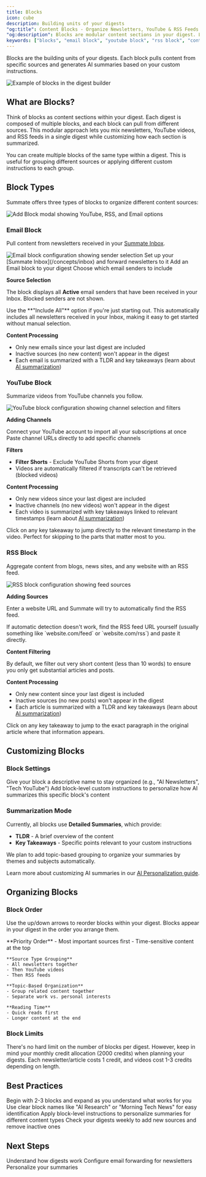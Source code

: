 ```yaml
---
title: Blocks
icon: cube
description: Building units of your digests
"og:title": Content Blocks - Organize Newsletters, YouTube & RSS Feeds | Summate
"og:description": Blocks are modular content sections in your digest. Learn how to add email newsletters, YouTube channels, and RSS feeds to create customized AI-powered summaries for each source type.
keywords: ["blocks", "email block", "youtube block", "rss block", "content organization", "modular"]
---
```


Blocks are the building units of your digests. Each block pulls content from specific sources and generates AI summaries based on your custom instructions.

<Frame caption="Blocks are organized sequentially in your digest builder">
  <img src="/images/blocks-builder.png" alt="Example of blocks in the digest builder" />
</Frame>

## What are Blocks?

Think of blocks as content sections within your digest. Each digest is composed of multiple blocks, and each block can pull from different sources. This modular approach lets you mix newsletters, YouTube videos, and RSS feeds in a single digest while customizing how each section is summarized.

<Info>
You can create multiple blocks of the same type within a digest. This is useful for grouping different sources or applying different custom instructions to each group.
</Info>

## Block Types

Summate offers three types of blocks to organize different content sources:

<Frame caption="Choose which type of block to add to your digest">
  <img src="/images/blocks/block-types.png" alt="Add Block modal showing YouTube, RSS, and Email options" />
</Frame>

### Email Block

Pull content from newsletters received in your [Summate Inbox](/concepts/inbox).

<Frame caption="Select which newsletter senders to include in this block">
  <img src="/images/blocks/email-block.png" alt="Email block configuration showing sender selection" />
</Frame>

<Steps>
  <Step title="Set Up Your Inbox">
    Set up your [Summate Inbox](/concepts/inbox) and forward newsletters to it
  </Step>
  <Step title="Create Email Block">
    Add an Email block to your digest
  </Step>
  <Step title="Select Senders">
    Choose which email senders to include
  </Step>
</Steps>

**Source Selection**

The block displays all **Active** email senders that have been received in your Inbox. Blocked senders are not shown.

<Tip>
Use the **"Include All"** option if you're just starting out. This automatically includes all newsletters received in your Inbox, making it easy to get started without manual selection.
</Tip>

**Content Processing**
- Only new emails since your last digest are included
- Inactive sources (no new content) won't appear in the digest
- Each email is summarized with a TLDR and key takeaways (learn about [AI summarization](/concepts/ai))

### YouTube Block

Summarize videos from YouTube channels you follow.

<Frame caption="Add YouTube channels by importing subscriptions or pasting URLs">
  <img src="/images/blocks/youtube-block.png" alt="YouTube block configuration showing channel selection and filters" />
</Frame>

**Adding Channels**

<CardGroup cols={2}>
  <Card title="One-Click Import" icon="download">
    Connect your YouTube account to import all your subscriptions at once
  </Card>
  <Card title="Manual Entry" icon="link">
    Paste channel URLs directly to add specific channels
  </Card>
</CardGroup>

**Filters**
- **Filter Shorts** - Exclude YouTube Shorts from your digest
- Videos are automatically filtered if transcripts can't be retrieved (blocked videos)

**Content Processing**
- Only new videos since your last digest are included
- Inactive channels (no new videos) won't appear in the digest
- Each video is summarized with key takeaways linked to relevant timestamps (learn about [AI summarization](/concepts/ai))

<Note>
Click on any key takeaway to jump directly to the relevant timestamp in the video. Perfect for skipping to the parts that matter most to you.
</Note>

### RSS Block

Aggregate content from blogs, news sites, and any website with an RSS feed.

<Frame caption="Enter website or RSS feed URLs to add blog sources">
  <img src="/images/blocks/rss-block.png" alt="RSS block configuration showing feed sources" />
</Frame>

**Adding Sources**

Enter a website URL and Summate will try to automatically find the RSS feed.

<Tip>
If automatic detection doesn't work, find the RSS feed URL yourself (usually something like `website.com/feed` or `website.com/rss`) and paste it directly.
</Tip>

**Content Filtering**

By default, we filter out very short content (less than 10 words) to ensure you only get substantial articles and posts.

**Content Processing**
- Only new content since your last digest is included
- Inactive sources (no new posts) won't appear in the digest
- Each article is summarized with a TLDR and key takeaways (learn about [AI summarization](/concepts/ai))

<Note>
Click on any key takeaway to jump to the exact paragraph in the original article where that information appears.
</Note>

## Customizing Blocks

### Block Settings

<CardGroup cols={2}>
  <Card title="Block Name" icon="tag">
    Give your block a descriptive name to stay organized (e.g., "AI Newsletters", "Tech YouTube")
  </Card>
  <Card title="Custom Instructions" icon="wand-magic-sparkles" href="/concepts/ai#customization-levels">
    Add block-level custom instructions to personalize how AI summarizes this specific block's content
  </Card>
</CardGroup>

### Summarization Mode

Currently, all blocks use **Detailed Summaries**, which provide:
- **TLDR** - A brief overview of the content
- **Key Takeaways** - Specific points relevant to your custom instructions

<Note>
We plan to add topic-based grouping to organize your summaries by themes and subjects automatically.
</Note>

Learn more about customizing AI summaries in our [AI Personalization guide](/concepts/ai).

## Organizing Blocks

### Block Order

Use the up/down arrows to reorder blocks within your digest. Blocks appear in your digest in the order you arrange them.

<AccordionGroup>
  <Accordion title="Common Organization Patterns" icon="list">
    **Priority Order**
    - Most important sources first
    - Time-sensitive content at the top

    **Source Type Grouping**
    - All newsletters together
    - Then YouTube videos
    - Then RSS feeds

    **Topic-Based Organization**
    - Group related content together
    - Separate work vs. personal interests

    **Reading Time**
    - Quick reads first
    - Longer content at the end
  </Accordion>
</AccordionGroup>

### Block Limits

<Info>
There's no hard limit on the number of blocks per digest. However, keep in mind your monthly credit allocation (2000 credits) when planning your digests. Each newsletter/article costs 1 credit, and videos cost 1-3 credits depending on length.
</Info>

## Best Practices

<CardGroup cols={2}>
  <Card title="Start Small" icon="seedling">
    Begin with 2-3 blocks and expand as you understand what works for you
  </Card>
  <Card title="Name Descriptively" icon="tag">
    Use clear block names like "AI Research" or "Morning Tech News" for easy identification
  </Card>
  <Card title="Use Custom Instructions" icon="wand-magic-sparkles" href="/concepts/ai#customization-levels">
    Apply block-level instructions to personalize summaries for different content types
  </Card>
  <Card title="Review Regularly" icon="calendar">
    Check your digests weekly to add new sources and remove inactive ones
  </Card>
</CardGroup>

## Next Steps

<CardGroup cols={3}>
  <Card title="Learn About Digests" icon="newspaper" href="/concepts/digests">
    Understand how digests work
  </Card>
  <Card title="Set Up Your Inbox" icon="inbox" href="/concepts/inbox">
    Configure email forwarding for newsletters
  </Card>
  <Card title="AI Customization" icon="sparkles" href="/concepts/ai">
    Personalize your summaries
  </Card>
</CardGroup>